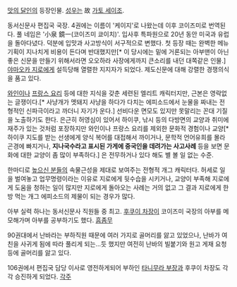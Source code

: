[[맛의 달인]]의 등장인물. [[성우]]는 故 [[가토 세이조]].

동서신문사 편집국 국장. 4권에는 이름이 '케이지'로 나왔는데 이후 코이즈미로 번역된다. 풀 네임은 '小泉 鏡一(코이즈미 쿄이치)'. 입사후 특파원으로 20년 동안 미국과 유럽을 돌아다녔다. 덕분에 입맛과 사고방식이 서구적으로 변했다. 첫 등장 때는 완벽한 메뉴 기획이 지나치게 비용이 든다며 반대했지만[* 이 당시에는 밑에 거론되는 아부맨이 아닌 좋은 신문을 만들기 위해서라면 오오하라 사장에게까지 큰소리를 내던 대쪽같은 인물.] [[야마오카 지로]]에게 설득당해 열렬한 지지자가 되었다. 제도신문에 대해 강렬한 경쟁의식을 품고 있다.

[[와인]]이나 [[프랑스 요리]] 등에 대한 지식을 갖춘 세련된 엘리트 캐릭터지만, 근본은 영락없는 글쟁이다.[* 사냥개가 멧돼지 사냥을 하다가 다치는 에피소드에서 눈물을 짜내는 전형적인 신파극이라고 까더니 자기가 운다.] 선비다운 면모도 있지만 못말리는 꼰대 기질을 노출하기도 한다. 은근히 허영심이 있어서 하이쿠, 낚시 등의 다방면의 교양과 취미에 재주가 있는 것처럼 포장하지만 와인이나 프랑스 요리를 제외한 문화적 경험이나 교양[* 하이쿠 지도를 받는 선생에게 양식 복어를 대접해서 까이거나, 문학적 언어유희를 몰라 곤경에 빠지거나, '''지나국수라고 표시된 가게에 중국인을 데려가는 사고사례''' 등을 보면 문화에 대한 교양이 좀 많이 부족하다.] 은 전무하거나 있다 해도 별 볼 일 없는 수준.

한마디로 [[높으신 분들]]의 속물근성을 제대로 보여주는 전형적 개그 캐릭터다. 허세로 일을 벌여놓고 업무명령이라는 이유로 지로에게 뒷수습을 시키거나, 교양이 부족해 지로에게 도움을 청하는 일이 많지만 지로에게 돌아오는 사례는 거의 없고 그 결과 지로에게 한방 먹는 개그 에피소드의 제물이 되는 경우가 많다. 

아부 실력 하나는 동서신문사 직원들 중 최고. [[후쿠이 차장]]이 코이즈미 국장의 아부를 메모해가며 아부를 공부하기도 했다. [[흠좀무]]

90권대에서 난바라는 부하직원 때문에 여러 가지로 골머리를 앓고 있었으나, 난바가 여친을 사귀게 됨에 따라 풀리게 되는...듯 했지만 여전히 난바의 빌붙기와 원고 게재 요청 등에 골머리를 앓고 있다.

106권에서 편집국 담당 이사로 영전하게되어 부하인 [[타니무라 부장]]과 후쿠이 차장도 각각 승진하게 되었다.
[[각주]]
